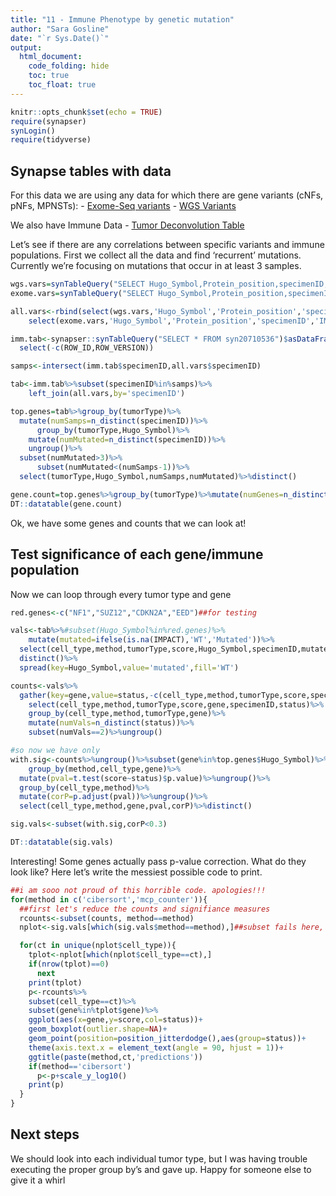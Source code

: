```yaml
---
title: "11 - Immune Phenotype by genetic mutation"
author: "Sara Gosline"
date: "`r Sys.Date()`"
output:
  html_document:
    code_folding: hide
    toc: true
    toc_float: true
---
```


```r
knitr::opts_chunk$set(echo = TRUE)
require(synapser)
synLogin()
require(tidyverse)
```

## Synapse tables with data 
For this data we are using any data for which there are gene variants (cNFs, pNFs, MPNSTs):
- [Exome-Seq variants](https://www.synapse.org/#!Synapse:syn20554939/tables/)
- [WGS Variants](https://www.synapse.org/#!Synapse:syn20551862/tables/) 

We also have Immune Data
- [Tumor Deconvolution Table](https://www.synapse.org/#!Synapse:syn20710536/tables/)

Let's see if there are any correlations between specific variants and immune populations. First we collect all the data and find 'recurrent' mutations. Currently we're focusing on mutations that occur in at least 3 samples. 


```r

wgs.vars=synTableQuery("SELECT Hugo_Symbol,Protein_position,specimenID,IMPACT FROM syn20551862")$asDataFrame()
exome.vars=synTableQuery("SELECT Hugo_Symbol,Protein_position,specimenID,IMPACT FROM syn20554939")$asDataFrame()

all.vars<-rbind(select(wgs.vars,'Hugo_Symbol','Protein_position','specimenID','IMPACT'),
    select(exome.vars,'Hugo_Symbol','Protein_position','specimenID','IMPACT'))

imm.tab<-synapser::synTableQuery("SELECT * FROM syn20710536")$asDataFrame()%>%
  select(-c(ROW_ID,ROW_VERSION))

samps<-intersect(imm.tab$specimenID,all.vars$specimenID)

tab<-imm.tab%>%subset(specimenID%in%samps)%>%
    left_join(all.vars,by='specimenID')

top.genes=tab%>%group_by(tumorType)%>%
  mutate(numSamps=n_distinct(specimenID))%>%
      group_by(tumorType,Hugo_Symbol)%>%
    mutate(numMutated=n_distinct(specimenID))%>%
    ungroup()%>%
  subset(numMutated>3)%>%
      subset(numMutated<(numSamps-1))%>%
  select(tumorType,Hugo_Symbol,numSamps,numMutated)%>%distinct()

gene.count=top.genes%>%group_by(tumorType)%>%mutate(numGenes=n_distinct(Hugo_Symbol))%>%select(tumorType,numGenes)%>%distinct()
DT::datatable(gene.count)
```

Ok, we have some genes and counts that we can look at! 

## Test significance of each gene/immune population

Now we can loop through every tumor type and gene

```r
red.genes<-c("NF1","SUZ12","CDKN2A","EED")##for testing

vals<-tab%>%#subset(Hugo_Symbol%in%red.genes)%>%
    mutate(mutated=ifelse(is.na(IMPACT),'WT','Mutated'))%>%
  select(cell_type,method,tumorType,score,Hugo_Symbol,specimenID,mutated)%>%
  distinct()%>%
  spread(key=Hugo_Symbol,value='mutated',fill='WT')

counts<-vals%>%
  gather(key=gene,value=status,-c(cell_type,method,tumorType,score,specimenID))%>% 
    select(cell_type,method,tumorType,score,gene,specimenID,status)%>%
    group_by(cell_type,method,tumorType,gene)%>%
    mutate(numVals=n_distinct(status))%>%
    subset(numVals==2)%>%ungroup()

#so now we have only 
with.sig<-counts%>%ungroup()%>%subset(gene%in%top.genes$Hugo_Symbol)%>%
    group_by(method,cell_type,gene)%>%
  mutate(pval=t.test(score~status)$p.value)%>%ungroup()%>%
  group_by(cell_type,method)%>%
  mutate(corP=p.adjust(pval))%>%ungroup()%>%
  select(cell_type,method,gene,pval,corP)%>%distinct()

sig.vals<-subset(with.sig,corP<0.3)

DT::datatable(sig.vals)

```

Interesting! Some genes actually pass p-value correction. What do they look like? Here let's write the messiest possible code to print.

```r
##i am sooo not proud of this horrible code. apologies!!!
for(method in c('cibersort','mcp_counter')){
  ##first let's reduce the counts and signifiance measures
  rcounts<-subset(counts, method==method)
  nplot<-sig.vals[which(sig.vals$method==method),]##subset fails here,      

  for(ct in unique(nplot$cell_type)){
    tplot<-nplot[which(nplot$cell_type==ct),]
    if(nrow(tplot)==0)
      next
    print(tplot)
    p<-rcounts%>%
    subset(cell_type==ct)%>%
    subset(gene%in%tplot$gene)%>%
    ggplot(aes(x=gene,y=score,col=status))+
    geom_boxplot(outlier.shape=NA)+
    geom_point(position=position_jitterdodge(),aes(group=status))+
    theme(axis.text.x = element_text(angle = 90, hjust = 1))+
    ggtitle(paste(method,ct,'predictions'))
    if(method=='cibersort')
      p<-p+scale_y_log10()
    print(p)
  }
}


```



## Next steps
We should look into each individual tumor type, but I was having trouble executing the proper group by's and gave up. Happy for someone else to give it a whirl

